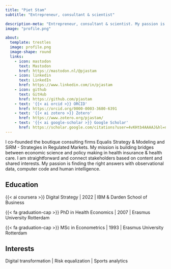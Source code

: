 ```yaml
---
title: "Piet Stam"
subtitle: "Entrepreneur, consultant & scientist"

description-meta: "Entrepreneur, consultant & scientist. My passion is finding the right answers with observational data, computer code and human intelligence."
image: "profile.png"

about:
  template: trestles
  image: profile.png
  image-shape: round
  links:
    - icon: mastodon
      text: Mastodon
      href: https://mastodon.nl/@pjastam
    - icon: linkedin
      text: LinkedIn
      href: https://www.linkedin.com/in/pjastam
    - icon: github
      text: GitHub
      href: https://github.com/pjastam
    - text: '{{< ai orcid >}} ORCID'
      href: https://orcid.org/0000-0003-3680-6391
    - text: '{{< ai zotero >}} Zotero'
      href: https://www.zotero.org/pjastam/
    - text: '{{< ai google-scholar >}} Google Scholar'
      href: https://scholar.google.com/citations?user=4vKHtb4AAAAJ&hl=nl
---
```


I co-founded the boutique consulting firms Equalis Strategy & Modeling and SiRM - Strategies in Regulated Markets. My mission is building bridges between economic science and policy making in health insurance & health care. I am straightforward and connect stakeholders based on content and shared interests. My passion is finding the right answers with observational data, computer code and human intelligence.

## Education

{{< ai coursera >}} Digital Strategy | 2022 | IBM & Darden School of Business

{{< fa graduation-cap >}} PhD in Health Economics | 2007 | Erasmus University Rotterdam

{{< fa graduation-cap >}} MSc in Econometrics | 1993 | Erasmus University Rotterdam

## Interests

Digital transformation \| Risk equalization \| Sports analytics
